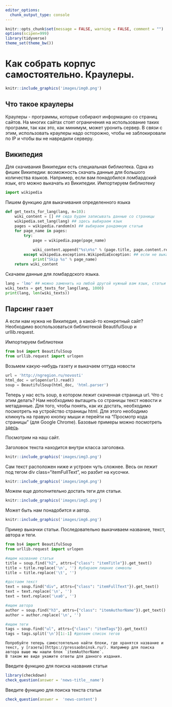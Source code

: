 ```yaml
---
editor_options: 
  chunk_output_type: console
---
```


```r
knitr::opts_chunk$set(message = FALSE, warning = FALSE, comment = "")
options(scipen=999)
library(tidyverse)
theme_set(theme_bw())
```

# Как собрать корпус самостоятельно. Краулеры.

```r
knitr::include_graphics('images/img0.png')
```

## Что такое краулеры
Краулеры - программы, которые собирают информацию со страниц сайтов. На многих сайтах стоят ограничения на использование таких программ, так как это, как минимум, может уронить сервер. В связи с этим, использовать краулеры надо осторожно, чтобы не заблокировали по IP и чтобы вы не навредили серверу. 

## Википедия
Для скачивания Википедии есть специальная библиотека. Одна из фишек Википедии: возможность скачать данные для большого количества языков. Например, если вам понадобился ломбардский язык, его можно выкачать из Википедии. 
Импортируем библиотеку
```python
import wikipedia
```

Пишем функцию для выкачивания определенного языка
```python
def get_texts_for_lang(lang, n=10):
    wiki_content = [] ## сюда будем записывать данные со страницы
    wikipedia.set_lang(lang) ## здесь выбираем язык
    pages = wikipedia.random(n) ## выбираем рандомную статью
    for page_name in pages:
        try:
            page = wikipedia.page(page_name)
            
            wiki_content.append("%s\n%s" % (page.title, page.content.replace('=', ''), page.categories))
        except wikipedia.exceptions.WikipediaException: ## если не выкачивается, пропускаем
            print("Skip %s" % page_name)
    return wiki_content
```


Скачаем данные для ломбардского языка.
```python
lang = 'lmo' ## можно заменить на любой другой нужный вам язык, статьи на котором есть в Вики
wiki_texts = get_texts_for_lang(lang, 1000)
print(lang, len(wiki_texts))
```

## Парсинг газет
А если нам нужна не Википедия, а какой-то конкретный сайт? Необходимо воспользоваться библиотекой BeautifulSoup и urllib.request. 

Импортируем библиотеки
```python
from bs4 import BeautifulSoup 
from urllib.request import urlopen
```

Возьмем какую-нибудь газету и выкачаем оттуда новости 
```python
url = 'http://ngregion.ru/novosti'
html_doc = urlopen(url).read()
soup = BeautifulSoup(html_doc, 'html.parser')
```

Теперь у нас есть soup, в котором лежит скаченная страница url. Что с этим делать? Нам необходимо вытащить со страницы текст новости и метаданные. Для того, чтобы понять, как их достать, необходимо посмотреть на устройство страницы html. Для этого неободимо кликнуть на правую кнопку мыши и перейти на "Просмотр кода страницы" (для Google Chrome). Базовые примеры можно посмотреть [здесь](https://www.crummy.com/software/BeautifulSoup/bs4/doc.ru/bs4ru.html#id7). 

Посмотрим на наш сайт. 

Заголовок текста находится внутри класса заголовка.
```r
knitr::include_graphics('images/img3.png')
```

Сам текст расположен ниже и устроен чуть сложнее. Весь он лежит под тегом div class="itemFullText", но разбит на кусочки. 
```r
knitr::include_graphics('images/img4.png')
```

Можем еще дополнительно достать теги для статьи. 
```r
knitr::include_graphics('images/img5.png')
```

Может быть нам понадобится и автор. 
```r
knitr::include_graphics('images/img6.png')
```

Пример выкачки статьи. Последовательно выкачиваем название, текст, автора и теги.
```python
from bs4 import BeautifulSoup 
from urllib.request import urlopen

#ищем название статьи
title = soup.find("h2", attrs={"class": "itemTitle"}).get_text()
title = title.replace('\n', '') #убираем лишние символы
title = title.replace('\t', '')

#достаем текст
text = soup.find("div", attrs={"class": "itemFullText"}).get_text()
text = text.replace('\n', '')
text = text.replace('\xa0', '')

#ищем автора
author = soup.find("h3", attrs={"class": "itemAuthorName"}).get_text()
author = author.replace('\n', '')

#ищем теги
tags = soup.find("ul", attrs={"class": "itemTags"}).get_text()
tags = tags.split('\n')[1:-1] #делаем список тегов
```

```block
Попробуйте теперь самостоятельно найти блоки, где хранятся название и текст, у [газеты](https://pressaobninsk.ru/). Например для поиска автора выше мы нашли блок `itemAuthorName`. 
В таком же виде укажите ответы для данного издания.
```

Введите функцию для поиска названия статьи

```r
library(checkdown)
check_question(answer = 'news-title__name')
```

Введите функцию для поиска текста статьи

```r
check_question(answer =  'news-content')
```

